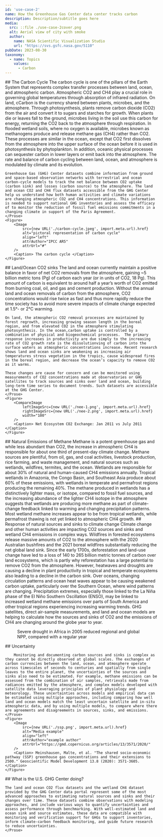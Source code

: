 ```yaml
---
id: 'use-case-2'
name: How the Greenhouse Gas Center data center tracks carbon
description: Description/subtitle goes here
media:
  src: ::file ./use-case-2cover.png
  alt: Aerial view of city with smoke
  author:
    name: NASA Scientific Visualization Studio
    url: "https://svs.gsfc.nasa.gov/5110"
pubDate: 2023-08-30
taxonomy:
  - name: Topics
    values:
      - Carbon
---
```

<Block>
    <Prose>
    ## The Carbon Cycle
    The carbon cycle is one of the pillars of the Earth System that represents complex transfer processes between  land, ocean, and atmospheric carbon.  Atmospheric CO2 and CH4 play a crucial role in governing global temperatures through absorption of infrared radiation. On land, cCarbon is the currency shared between plants, microbes, and the atmosphere. Through photosynthesis, plants remove carbon dioxide (CO2) from the air and convert it to sugars and starches for growth. When plants die or leaves fall to the ground, microbes living in the soil use this carbon for energy, returning the CO2 back to the atmosphere through respiration. In flooded wetland soils, where no oxygen is available, microbes known as methanogens produce and release methane gas (CH4) rather than CO2. These processes are similar in the ocean, except that CO2 first dissolves from the atmosphere into the upper surface of the ocean before it is used in photosynthesis by phytoplankton. In addition, oceanic physical processes can sequester carbon in lower layers or emit back into the atmosphere. The rate and balance of carbon cycling between land, ocean, and atmosphere is modulated by climate and its evolution.

    Greenhouse Gas (GHG) Center datasets combine information from ground and space-based observation networks with terrestrial and ocean carbon-cycle models to track the net balance between CO2 uptake (carbon sink) and losses (carbon source) to the atmosphere. The land and ocean CO2 and CH4 flux datasets accessible from the GHG Center help us understand how both human activities and climate variations are changing atmospheric CO2 and CH4 concentrations. This information is needed to support national GHG inventories and assess the efficacy of to monitor the reduction of fossil fuel emissions commitments in a changing climate in support of the Paris Agreement. 
    </Prose>
    <Figure>
        <Image 
            src={new URL('./carbon-cycle.jpeg', import.meta.url).href}
            alt="pictoral representation of carbon cycle" 
            align="left"
            attrAuthor="IPCC AR5"
            attrUrl="#"
        />
        <Caption> The carbon cycle </Caption>
    </Figure>
</Block>

<Block>
    <Prose>
    ## Land/Ocean CO2 sinks
    The land and ocean currently maintain a positive balance in favor of net CO2 removals from the atmosphere, gaining ~5 billion metric tons (Pg) of carbon each year (or in units of CO2, 18 Pg). This amount of carbon is equivalent to around half a year’s worth of CO2 emitted from burning coal, oil, and gas and cement production. Without the annual land and ocean removals of carbon from the atmosphere, CO2 concentrations would rise twice as fast and thus more rapidly reduce the time society has to avoid more severe impacts of climate change expected at 1.5°- or 2°C warming. 

    On land, the atmospheric CO2 removal processes are maintained by forest regrowth, increasing growing season length in the boreal region, and from elevated CO2 in the atmosphere stimulating photosynthesis. In the ocean,carbon uptake is controlled by a  combination of physical and biogeochemical processes.  The primary response increases in productivity are due simply to the increasing rate of CO2 growth rate is the dissolutionving of carbon into the surface waters as atmospheric concentrations increase. Recent research shows land and ocean sinks are weakening as increasing air temperatures stress vegetation in the tropics, cause widespread fires in the boreal region, and decrease the ocean’s capacity to remove CO2 as it warms. 

    These changes are cause for concern and can be monitored using measurements of CO2 concentrations made at observatories or GHG satellites to track sources and sinks over land and ocean, building long-term time series to document trends. Such datasets are accessible at the GHG Center. 
    </Prose>
    <Figure>
        <CompareImage
            leftImageSrc={new URL('./nee-1.png', import.meta.url).href}
            rightImageSrc={new URL('./nee-2.png', import.meta.url).href}
            width="100"
        />
        <Caption> Net Ecosystem CO2 Exchange: Jan 2011 vs July 2011 </Caption>
    </Figure>
</Block>

<Block>
    <Prose>
        ## Natural Emissions of Methane
        Methane is a potent greenhouse gas and while less abundant than CO2, the increase in atmospheric CH4 is responsible for about one third of present-day climate change. Methane sources are plentiful, from oil, gas, and coal activities, livestock production, rice farming, and waste management, and natural sources such as wetlands, wildfires, termites, and the ocean. Wetlands are responsible for about 30% of natural and human-caused CH4 emissions annually. Tropical wetlands in Amazonia, the Congo Basin, and Southeast Asia produce about 60% of these emissions, with wetlands in temperate and permafrost regions producing the remaining 40%. The methane produced in wetlands has a distinctively lighter mass, or isotope, compared to fossil fuel sources, and the increasing abundance of the lighter CH4 isotope in the atmosphere suggests that wetlands are producing more methane as part of climate-change feedback linked to warming and changing precipitation patterns. Most wetland methane increases appear to be from tropical wetlands, while permafrost thawing is not yet linked to atmospheric CH4 growth.
    </Prose>
</Block>

<Block>
    <Prose>
        ## Response of natural sources and sinks to climate change
        Climate change and other human activities are impacting CO2 sources and sinks and wetland CH4 emissions in complex ways. Wildfires in forested ecosystems release massive amounts of CO2 to the atmosphere with the 2020 Australian bushfires and the 2021 boreal wildfires substantially reducing the net global land sink. Since the early 1700s, deforestation and land-use change have led to a loss of 140 to 265 billion metric tonnes of carbon over land ecosystems, which is partly why reforestation has a large potential to remove CO2 from the atmosphere. However, heatwaves and droughts are causing a decline in plant productivity in tropical and temperate ecosystems also leading to a decline in the carbon sink. Over oceans, changing circulation patterns and ocean heat waves appear to be causing weakened carbon uptake, particularly over the Southern Ocean, where wind patterns are changing. Precipitation extremes, especially those linked to the La Niña phase of the El Niño Southern Oscillation (ENSO), may be linked to increased wetland methane emissions over parts of South America and other tropical regions experiencing increasing warming trends. GHG satellites, direct air-sample measurements, and land and ocean models are helping to calculate how the sources and sinks of CO2 and the emissions of CH4 are changing around the globe year to year.
    </Prose>
    <Figure>
        <CompareImage
            leftImageSrc={new URL('./drought-africa-2005.png', import.meta.url).href}
            rightImageSrc={new URL('./africa-normal.png', import.meta.url).href}
            width="100"
        />
        <Caption> Severe drought in Africa in 2005 reduced regional and global NPP, compared with a regular year </Caption>
    </Figure>
</Block>

<Block>
    <Prose>
        ## Uncertainty

        Monitoring and documenting carbon sources and sinks is complex as they cannot be directly observed at global scales. The exchanges of carbon currencies between the land, ocean, and atmosphere operate across timescales of seconds to centuries and spatially from single leaves to the entire planet, the uncertainties of the sources and sinks also need to be estimated. For example, methane emissions can be assessed from the combination of air samples, retrievals made from radiances emitted by the atmosphere, and complex models developed with satellite data leveraging principles of plant physiology and meteorology. These uncertainties across models and empirical data can be estimated using multiple approaches, including comparing how well land and ocean models match the least uncertain satellite and in-situ atmospheric data, and by using multiple models, to compare where there are agreements and disagreements in sources, sinks, and emissions.
    </Prose>
    <Figure>
        <Image 
            src={new URL('./ssp.png', import.meta.url).href}
            alt="Media example" 
            align="left"
            attrAuthor="example author"
            attrUrl="https://gmd.copernicus.org/articles/13/3571/2020/"
        />
        <Caption> Meinshausen, Malte, et al. "The shared socio-economic pathway (SSP) greenhouse gas concentrations and their extensions to 2500." Geoscientific Model Development 13.8 (2020): 3571-3605. </Caption>
    </Figure>
</Block>

<Block>
    <Prose>
    ## What is the U.S. GHG Center doing?

    The land and ocean CO2 flux datasets and the wetland CH4 dataset provided by the GHG Center data portal represent some of the most advanced approaches to estimating natural sources and sinks and their changes over time. These datasets combine observations with modeling approaches, and include various ways to quantify uncertainties and assess performance through benchmarking. With well-estimated land and ocean sink and source estimates, these data are compatible with monitoring and verification support for GHGs to support inventories, inform climate-carbon feedback monitoring, and guide future research to reduce uncertainties.
    </Prose>
</Block>
